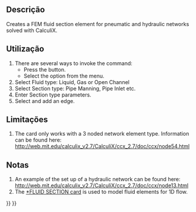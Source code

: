 <languages/>

<div class="mw-translate-fuzzy">
{{Docnav
|[[FEM_ElementGeometry2D/pt-br|Espessura da casca de placa]]
|[[FEM_ConstraintElectrostaticPotential/pt-br|Restrição de potencial eletrostático]]
|[[FEM_Workbench/pt-br|FEM]]
|IconL=FEM_ElementGeometry2D.svg
|IconR=FEM_ConstraintElectrostaticPotential.svg
|IconC=Workbench_FEM.svg
}}
</div>

{{GuiCommandContainer|
{{GuiCommand
|Name=FEM ElementFluid1D
|MenuLocation=Model → Element Geometry → Fluid section for 1D flow
|Workbenches=[[FEM_Workbench|FEM]]
|SeeAlso=[[FEM_tutorial|FEM tutorial]]
}}
{{GuiCommandFemInfo
|Solvers=CalculiX
}}
}}

<span id="Description"></span>
==Descrição==

Creates a FEM fluid section element for pneumatic and hydraulic networks solved with CalculiX.

<span id="Usage"></span>
==Utilização==

# There are several ways to invoke the command:
#* Press the {{Button|[[Image:FEM_ElementFluid1D.svg|16px]] [[FEM_ElementFluid1D|Fluid section for 1D flow]]}} button.
#* Select the {{MenuCommand|Model → Element Geometry → [[Image:FEM_ElementFluid1D.svg|16px]] Fluid section for 1D flow}} option from the menu.
# Select Fluid type: Liquid, Gas or Open Channel
# Select Section type: Pipe Manning, Pipe Inlet etc.
# Enter Section type parameters.
# Select and add an edge.

<span id="Limitations"></span>
== Limitações ==

#The card only works with a 3 noded network element type. Information can be found here: http://web.mit.edu/calculix_v2.7/CalculiX/ccx_2.7/doc/ccx/node54.html

<span id="Notes"></span>
==Notas==

# An example of the set up of a hydraulic network can be found here: http://web.mit.edu/calculix_v2.7/CalculiX/ccx_2.7/doc/ccx/node13.html 
# The [http://web.mit.edu/calculix_v2.7/CalculiX/ccx_2.7/doc/ccx/node205.html *FLUID SECTION card] is used to model fluid elements for 1D flow.


<div class="mw-translate-fuzzy">
{{Docnav
|[[FEM_ElementGeometry2D/pt-br|Espessura da casca de placa]]
|[[FEM_ConstraintElectrostaticPotential/pt-br|Restrição de potencial eletrostático]]
|[[FEM_Workbench/pt-br|FEM]]
|IconL=FEM_ElementGeometry2D.svg
|IconR=FEM_ConstraintElectrostaticPotential.svg
|IconC=Workbench_FEM.svg
}}
</div>

{{FEM Tools navi{{#translation:}}}}
{{Userdocnavi{{#translation:}}}}
{{clear}}